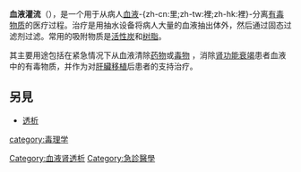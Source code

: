 {{unreferenced|time=2012-02-12T17:03:09+00:00}}
{{Expert|time=2015-12-14T03:51:43+00:00}}
{{medical}}
{{Infobox interventions |
  Name        = 血液灌流<br>(Hemoperfusion) |
  Image       = |
  Caption     = |
  ICD10       = |
  ICD9        = |
  MeshID      = D006464 |
  OtherCodes  = |
}}

'''血液灌流'''（{{lang-en|hemoperfusion}}），是一个用于从病人[[血液|血液]]-{zh-cn:里;zh-tw:裡;zh-hk:裡}-分离[[有毒物质|有毒物质]]的医疗过程。治疗是用抽水设备将病人大量的血液抽出体外，然后通过固态过滤剂过滤。常用的吸附物质是[[活性炭|活性炭]]和[[树脂|树脂]]。

其主要用途包括在紧急情况下从血液清除[[药物|药物]]或[[毒物|毒物]] ，消除[[肾功能衰竭|肾功能衰竭]]患者血液中的有毒物质，并作为对[[肝臟移植|肝臟移植]]后患者的支持治疗。

==另見==
*[[透析|透析]]

{{Toxicology}}
{{醫學小作品}}

[[category:毒理学|category:毒理学]]
[[Category:血液肾透析|Category:血液肾透析]]
[[Category:急診醫學|Category:急診醫學]]